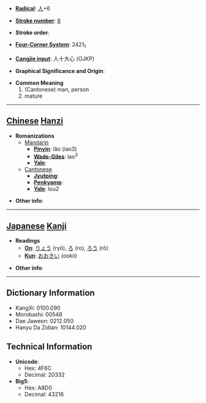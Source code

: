 * '''[[Wiktionary:Chinese radical index| Radical]]''': [[Wiktionary:Chinese radical index 人|人]]+6

* '''[[Wiktionary:Chinese total strokes index|Stroke number]]''': [[Wiktionary:Chinese total strokes index 8|8]]

* '''Stroke order''': 

* '''[[Wiktionary:Chinese four corner index|Four-Corner System]]''': 2421<sub>1</sub>

* '''[[Wiktionary:Chinese Cangjie index|Cangjie input]]''': 人十大心 (OJKP)

* '''Graphical Significance and Origin''': 

* '''Common Meaning'''
*#(Cantonese) man, person
*# mature


----

== [[Chinese]] [[Hanzi]] ==

* '''Romanizations'''
** [[Mandarin]]
*** '''[[Pinyin]]''': lǎo (lao3)
*** '''[[Wade-Giles]]''': lao<sup>3</sup>
*** '''[[Yale]]''': 
**[[Cantonese]]
***'''[[Jyutping]]''':
***'''[[Penkyamp]]''': 
***'''[[Yale]]''': lou2

* '''Other info''': 

----

== [[Japanese]] [[Kanji]] ==

* '''Readings'''
** '''[[On]]''': [[りょう]] (ryō), [[ろ]] (ro), [[ろう]] (rō)
** '''[[Kun]]''': [[おおきい]] (ookii)

* '''Other info''':  

----

== Dictionary Information ==

* KangXi: 0100.090
* Morobashi: 00548
* Dae Jaweon: 0212.050
* Hanyu Da Zidian: 10144.020

== Technical Information ==

* '''Unicode''':
** Hex: 4F6C
** Decimal: 20332
* '''Big5''':
** Hex: A8D0
** Decimal: 43216